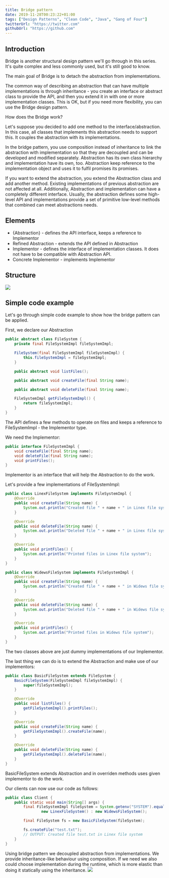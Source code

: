 ```yaml
---
title: Bridge pattern
date: 2019-11-28T00:23:22+01:00
tags: ["Design Patterns", "Clean Code", "Java", "Gang of Four"]
twitterUrl: "https://twitter.com"
githubUrl: "https://github.com"
---
```

## Introduction
Bridge is another structural design pattern we'll go through in this series. It's quite complex and less commonly used, but it's still good to know.

The main goal of Bridge is to detach the abstraction from implementations.

The common way of describing an abstraction that can have multiple implementations is through inheritance - you create an interface or abstract class to provide the API, and then you extend it in with one or more implementation classes. This is OK, but if you need more flexibility, you can use the Bridge design pattern.

How does the Bridge work?

Let's suppose you decided to add one method to the interface/abstraction. In this case, all classes that implements this abstraction needs to support this. It couples the abstraction with its implementations.

In the bridge pattern, you use composition instead of inheritance to link the abstraction with implementation so that they are decoupled and can be developed and modified separately. Abstraction has its own class hierarchy and implementation have its own, too. Abstraction keep reference to the implementation object and uses it to fulfil promises its promises. 

If you want to extend the abstraction, you extend the Abstraction class and add another method. Existing implementations of previous abstraction are not affected at all. Additionally, Abstraction and implementation can have a completely different interface. Usually, the abstraction defines some high-level API and implementations provide a set of primitive low-level methods that combined can meet abstractions needs.

## Elements
- {Abstraction} - defines the API interface, keeps a reference to Implementor
- Refined Abstraction - extends the API defined in Abstraction
- Implementor - defines the interface of implementation classes. It does not have to be compatible with Abstraction API.
- Concrete Implementor - implements Implementor

## Structure
<Image src="../assets/bridge.png" backgroundColor="transparent"/>
<br/>

## Simple code example
Let's go through simple code example to show how the bridge pattern can be applied.

First, we declare our Abstraction
```java
public abstract class FileSystem {
    private final FileSystemImpl fileSystemImpl;

    FileSystem(final FileSystemImpl fileSystemImpl) {
        this.fileSystemImpl = fileSystemImpl;
    }

    public abstract void listFiles();

    public abstract void createFile(final String name);

    public abstract void deleteFile(final String name);

    FileSystemImpl getFileSystemImpl() {
        return fileSystemImpl;
    }
}
```
The API defines a few methods to operate on files and keeps a reference to FileSystemImpl - the Implementor type.

We need the Implementor:
```java
public interface FileSystemImpl {
    void createFile(final String name);
    void deleteFile(final String name);
    void printFiles();
}
```
Implementor is an interface that will help the Abstraction to do the work.

Let's provide a few implementations of FileSystemImpl:
```java
public class LinexFileSystem implements FileSystemImpl {
    @Override
    public void createFile(String name) {
        System.out.println("Created file " + name + " in Linex file system");
    }

    @Override
    public void deleteFile(String name) {
        System.out.println("Deleted file " + name + " in Linex file system");
    }

    @Override
    public void printFiles() {
        System.out.println("Printed files in Linex file system");
    }
}

public class WidewsFileSystem implements FileSystemImpl {
    @Override
    public void createFile(String name) {
        System.out.println("Created file " + name + " in Widews file system");
    }

    @Override
    public void deleteFile(String name) {
        System.out.println("Deleted file " + name + " in Widews file system");
    }

    @Override
    public void printFiles() {
        System.out.println("Printed files in Widews file system");
    }
}
```

The two classes above are just dummy implementations of our Implementor.

The last thing we can do is to extend the Abstraction and make use of our implementors:

```java
public class BasicFileSystem extends FileSystem {
    BasicFileSystem(FileSystemImpl fileSystemImpl) {
        super(fileSystemImpl);
    }

    @Override
    public void listFiles() {
        getFileSystemImpl().printFiles();
    }

    @Override
    public void createFile(String name) {
        getFileSystemImpl().createFile(name);
    }

    @Override
    public void deleteFile(String name) {
        getFileSystemImpl().deleteFile(name);
    }
}
```

BasicFileSystem extends Abstraction and in overriden methods uses given implementor to do the work.

Our clients can now use our code as follows:
```java
public class Client {
    public static void main(String[] args) {
        final FileSystemImpl fileSystem = System.getenv("SYSTEM").equals("LINEX") ?
                new LinexFileSystem() : new WidewsFileSystem();

        final FileSystem fs = new BasicFileSystem(fileSystem);

        fs.createFile("test.txt");
        // OUTPUT: Created file test.txt in Linex file system
    }
}
```

Using bridge pattern we decoupled abstraction from implementations. We provide inheritance-like behaviour using composition.
If we need we also could choose implementation during the runtime, which is more elastic than doing it statically using the inheritance.
<Image src="../assets/bridge-comparison.png" backgroundColor="transparent"/>
